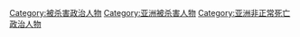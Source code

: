 [[Category:被杀害政治人物|Category:被杀害政治人物]]
[[Category:亚洲被杀害人物|Category:亚洲被杀害人物]]
[[Category:亚洲非正常死亡政治人物|Category:亚洲非正常死亡政治人物]]